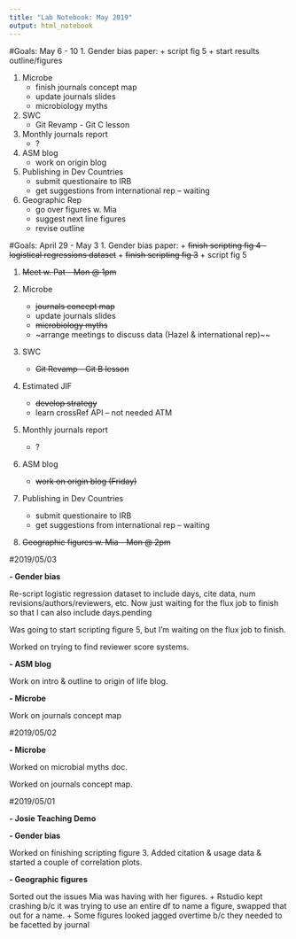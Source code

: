 ```yaml
---
title: "Lab Notebook: May 2019"
output: html_notebook
---
```

#Goals: May 6 - 10
1. Gender bias paper:
    + script fig 5
    + start results outline/figures

1. Microbe
    + finish journals concept map
    + update journals slides
    + microbiology myths

1. SWC 
    + Git Revamp - Git C lesson
    
1. Monthly journals report
    + ?
    
1. ASM blog
    + work on origin blog

1. Publishing in Dev Countries
    + submit questionaire to IRB
    + get suggestions from international rep -- waiting
    
1. Geographic Rep
    + go over figures w. Mia
    + suggest next line figures
    + revise outline

#Goals: April 29 - May 3
1. Gender bias paper:
    + ~~finish scripting fig 4 - logistical regressions dataset~~
    + ~~finish scripting fig 3~~
    + script fig 5
    
1. ~~Meet w. Pat -- Mon @ 1pm~~

1. Microbe
    + ~~journals concept map~~
    + update journals slides
    + ~~microbiology myths~~
    + ~arrange meetings to discuss data (Hazel & international rep)~~

1. SWC 
    + ~~Git Revamp - Git B lesson~~
    
1. Estimated JIF
    + ~~develop strategy~~
    + learn crossRef API -- not needed ATM

1. Monthly journals report
    + ?
    
1. ASM blog
    + ~~work on origin blog (Friday)~~

1. Publishing in Dev Countries
    + submit questionaire to IRB
    + get suggestions from international rep -- waiting
    
1. ~~Geographic figures w. Mia - Mon @ 2pm~~

#2019/05/03

**- Gender bias**

Re-script logistic regression dataset to include days, cite data, num revisions/authors/reviewers, etc. Now just waiting for the flux job to finish so that I can also include days.pending

Was going to start scripting figure 5, but I'm waiting on the flux job to finish.

Worked on trying to find reviewer score systems.

**- ASM blog**

Work on intro & outline to origin of life blog.

**- Microbe**

Work on journals concept map

#2019/05/02

**- Microbe**

Worked on microbial myths doc.

Worked on journals concept map.

#2019/05/01

**- Josie Teaching Demo**

**- Gender bias**

Worked on finishing scripting figure 3. Added citation & usage data & started a couple of correlation plots. 

**- Geographic figures**

Sorted out the issues Mia was having with her figures. 
  + Rstudio kept crashing b/c it was trying to use an entire df to name a figure, swapped that out for a name.
  + Some figures looked jagged overtime b/c they needed to be facetted by journal